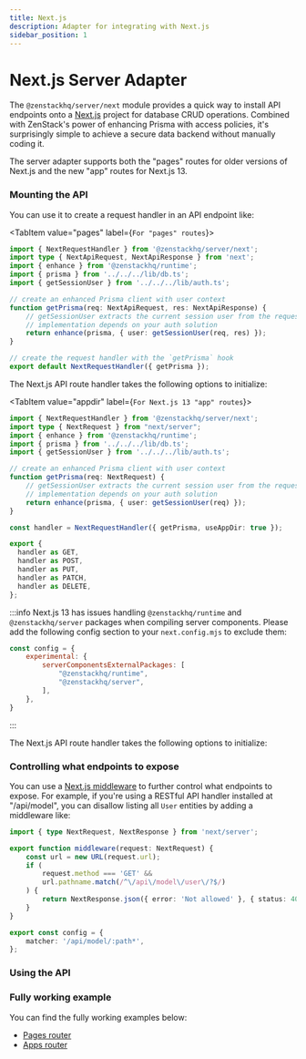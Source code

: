 ```yaml
---
title: Next.js
description: Adapter for integrating with Next.js
sidebar_position: 1
---
```



# Next.js Server Adapter

The `@zenstackhq/server/next` module provides a quick way to install API endpoints onto a [Next.js](https://nextjs.org/) project for database CRUD operations. Combined with ZenStack's power of enhancing Prisma with access policies, it's surprisingly simple to achieve a secure data backend without manually coding it.

The server adapter supports both the "pages" routes for older versions of Next.js and the new "app" routes for Next.js 13.

### Mounting the API

You can use it to create a request handler in an API endpoint like:

<Tabs>

<TabItem value="pages" label={`For "pages" routes`}>

```ts title='/src/pages/api/model/[...path].ts'
import { NextRequestHandler } from '@zenstackhq/server/next';
import type { NextApiRequest, NextApiResponse } from 'next';
import { enhance } from '@zenstackhq/runtime';
import { prisma } from '../../../lib/db.ts';
import { getSessionUser } from '../../../lib/auth.ts';

// create an enhanced Prisma client with user context
function getPrisma(req: NextApiRequest, res: NextApiResponse) {
    // getSessionUser extracts the current session user from the request, its
    // implementation depends on your auth solution
    return enhance(prisma, { user: getSessionUser(req, res) });
}

// create the request handler with the `getPrisma` hook
export default NextRequestHandler({ getPrisma });
```

The Next.js API route handler takes the following options to initialize:

<AdapterOptions getPrisma='(req: NextApiRequest, res: NextApiResponse) => unknown | Promise<unknown>' />

</TabItem>

<TabItem value="appdir" label={`For Next.js 13 "app" routes`}>

```ts title='/src/app/api/model/[...path]/route.ts'
import { NextRequestHandler } from '@zenstackhq/server/next';
import type { NextRequest } from "next/server";
import { enhance } from '@zenstackhq/runtime';
import { prisma } from '../../../lib/db.ts';
import { getSessionUser } from '../../../lib/auth.ts';

// create an enhanced Prisma client with user context
function getPrisma(req: NextRequest) {
    // getSessionUser extracts the current session user from the request, its
    // implementation depends on your auth solution
    return enhance(prisma, { user: getSessionUser(req) });
}

const handler = NextRequestHandler({ getPrisma, useAppDir: true });

export {
  handler as GET,
  handler as POST,
  handler as PUT,
  handler as PATCH,
  handler as DELETE,
};
```

:::info
Next.js 13 has issues handling `@zenstackhq/runtime` and `@zenstackhq/server` packages when compiling server components. Please add the following config section to your `next.config.mjs` to exclude them:

```js title='next.config.mjs'
const config = {
    experimental: {
        serverComponentsExternalPackages: [
            "@zenstackhq/runtime",
            "@zenstackhq/server",
        ],
    },
}
```
:::

The Next.js API route handler takes the following options to initialize:

<AdapterOptions getPrisma='(req: NextRequest) => unknown | Promise<unknown>' />

</TabItem>

</Tabs>

### Controlling what endpoints to expose

You can use a [Next.js middleware](https://nextjs.org/docs/pages/building-your-application/routing/middleware) to further control what endpoints to expose. For example, if you're using a RESTful API handler installed at "/api/model", you can disallow listing all `User` entities by adding a middleware like:

```ts title='/src/middleware.ts'
import { type NextRequest, NextResponse } from 'next/server';

export function middleware(request: NextRequest) {
    const url = new URL(request.url);
    if (
        request.method === 'GET' &&
        url.pathname.match(/^\/api\/model\/user\/?$/)
    ) {
        return NextResponse.json({ error: 'Not allowed' }, { status: 405 });
    }
}

export const config = {
    matcher: '/api/model/:path*',
};
```

### Using the API

<UsingAPI />

<ErrorHandling />

### Fully working example

You can find the fully working examples below:
- [Pages router](https://github.com/zenstackhq/docs-tutorial-nextjs)
- [Apps router](https://github.com/zenstackhq/docs-tutorial-nextjs-app-dir)
